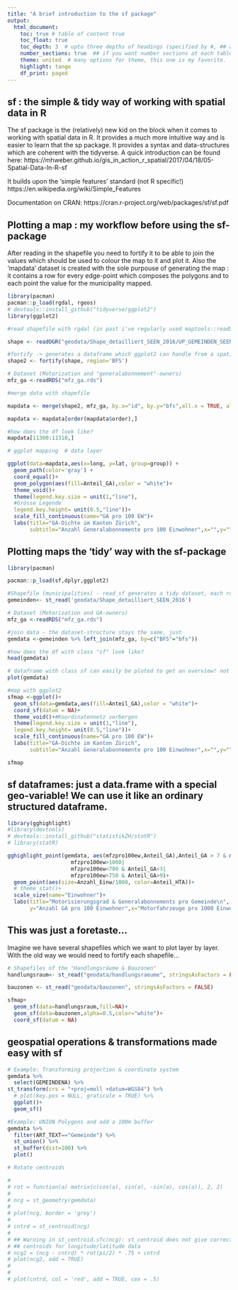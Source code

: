 ```yaml
---
title: "A brief introduction to the sf package"
output: 
  html_document:
    toc: true # table of content true
    toc_float: true
    toc_depth: 3  # upto three depths of headings (specified by #, ## and ###)
    number_sections: true  ## if you want number sections at each table header
    theme: united  # many options for theme, this one is my favorite.
    highlight: tango
    df_print: paged
---
```


## sf : the simple & tidy way of working with spatial data in R

The sf package is the (relatively) new kid on the block when it comes to working with spatial data in R. It provides a much more intuitive way and is easier to learn that the sp package. It provides a syntax and data-structures which are coherent with the tidyverse. A quick introduction can be found here:
https://mhweber.github.io/gis_in_action_r_spatial/2017/04/18/05-Spatial-Data-In-R-sf

It builds upon the 'simple features' standard (not R specific!) https://en.wikipedia.org/wiki/Simple_Features

Documentation on CRAN:
https://cran.r-project.org/web/packages/sf/sf.pdf

## Plotting a map : my workflow before using the sf-package

After reading in the shapefile you need to fortify it to be able to join the values which should be used to colour the map to it and plot it. Also the 'mapdata' dataset is created with the sole purpouse of generating the map : it contains a row for every edge-point which composes the polygons and to each point the value for the municipality mapped. 

```r

library(pacman)
pacman::p_load(rgdal, rgeos)
# devtools::install_github("tidyverse/ggplot2")
library(ggplot2)

#read shapefile with rgdal (in past i've regularly used maptools::readShapePoly) this results in a nested datastructure (lists within lists) which is hard to decompose

shape <- readOGR("geodata/Shape_detailliert_SEEN_2016/UP_GEMEINDEN_SEEN_2016_F.shp")

#fortify -> generates a dataframe which ggplot2 can handle from a spatial object
shape2 <- fortify(shape, region='BFS')

# Dataset (Motorization and "generalabonnement"-owners)
mfz_ga <-readRDS("mfz_ga.rds")

#merge data with shapefile

mapdata <- merge(shape2, mfz_ga, by.x="id", by.y="bfs",all.x = TRUE, all.y = TRUE)

mapdata <- mapdata[order(mapdata$order),]

#how does the df look like?
mapdata[11300:11310,]

```

```r

# ggplot mapping  # data layer

ggplot(data=mapdata,aes(x=long, y=lat, group=group)) + 
  geom_path(color='gray') + 
  coord_equal()+ 
  geom_polygon(aes(fill=Anteil_GA),color = "white")+
  theme_void()+  
  theme(legend.key.size = unit(1,"line"),                                       
  #Grösse Legende
  legend.key.height= unit(0.5,"line"))+
  scale_fill_continuous(name="GA pro 100 EW")+
  labs(title="GA-Dichte im Kanton Zürich",
       subtitle="Anzahl Generalabonnemente pro 100 Einwohner",x="",y="")

```

## Plotting maps the 'tidy' way with the sf-package

```r

library(pacman)

pacman::p_load(sf,dplyr,ggplot2)

#Shapefile (municipalities) - read_sf generates a tidy dataset, each row represents one municipality, the polygons are stored in a single special geo-variable, the 'geometry' column
gemeinden<- st_read('geodata/Shape_detailliert_SEEN_2016')

# Dataset (Motorization and GA-owners)
mfz_ga <-readRDS("mfz_ga.rds")

#join data - the dataset-structure stays the same, just 
gemdata <-gemeinden %>% left_join(mfz_ga, by=c("BFS"="bfs"))

#how does the df with class "sf" look like?
head(gemdata)

# dataframe with class sf can easily be ploted to get an overview! not so with sp...
plot(gemdata)

#map with ggplot2
sfmap <-ggplot()+
  geom_sf(data=gemdata,aes(fill=Anteil_GA),color = "white")+
  coord_sf(datum = NA)+  
  theme_void()+#Koordinatennetz verbergen
  theme(legend.key.size = unit(1,"line"),                                       
  legend.key.height= unit(0.5,"line"))+
  scale_fill_continuous(name="GA pro 100 EW")+
  labs(title="GA-Dichte im Kanton Zürich",
       subtitle="Anzahl Generalabonnemente pro 100 Einwohner",x="",y="")

sfmap

```

## sf dataframes: just a data.frame with a special geo-variable! We can use it like an ordinary structured dataframe.

```r
library(gghighlight)
#library(devtools)
# devtools::install_github("statistikZH/statR")
# library(statR)

gghighlight_point(gemdata, aes(mfzpro100ew,Anteil_GA),Anteil_GA > 7 & mfzpro100ew<600 | 
                    mfzpro100ew>1000|
                    mfzpro100ew<700 & Anteil_GA<3|
                    mfzpro100ew>750 & Anteil_GA>9)+
  geom_point(aes(size=Anzahl_Einw/1000, color=Anteil_HTA))+
  # theme_stat()+
  scale_size(name="Einwohner")+
  labs(title="Motorisierungsgrad & Generalabonnements pro Gemeinde\n",
       y="Anzahl GA pro 100 Einwohner",x="Motorfahrzeuge pro 1000 Einwohner")

```

## This was just a foretaste...

Imagine we have several shapefiles which we want to plot layer by layer. With the old way we would need to fortify each shapefile...

```r
# Shapefiles of the "Handlungsräume & Bauzonen"
handlungsraum<- st_read("geodata/handlungsraeume", stringsAsFactors = FALSE) 

bauzonen <- st_read("geodata/bauzonen", stringsAsFactors = FALSE) 

sfmap+
  geom_sf(data=handlungsraum,fill=NA)+
  geom_sf(data=bauzonen,alpha=0.5,color="white")+
  coord_sf(datum = NA)  
```


## geospatial operations & transformations made easy with sf
```r

# Example: Transforming projection & coordinate system
gemdata %>% 
  select(GEMEINDENA) %>%
st_transform(crs = "+proj=moll +datum=WGS84") %>% 
  # plot(key.pos = NULL, graticule = TRUE) %>% 
  ggplot()+
  geom_sf()

#Example: UNION Polygons and add a 100m buffer
gemdata %>% 
  filter(ART_TEXT=="Gemeinde") %>% 
  st_union() %>% 
  st_buffer(dist=100) %>% 
  plot()

# Rotate centroids

# 
# rot = function(a) matrix(c(cos(a), sin(a), -sin(a), cos(a)), 2, 2)
# 
# ncg = st_geometry(gemdata)
# 
# plot(ncg, border = 'grey')
# 
# cntrd = st_centroid(ncg)
# 
# ## Warning in st_centroid.sfc(ncg): st_centroid does not give correct
# ## centroids for longitude/latitude data
# ncg2 = (ncg - cntrd) * rot(pi/2) * .75 + cntrd
# plot(ncg2, add = TRUE)
# 
# 
# plot(cntrd, col = 'red', add = TRUE, cex = .5)



```


